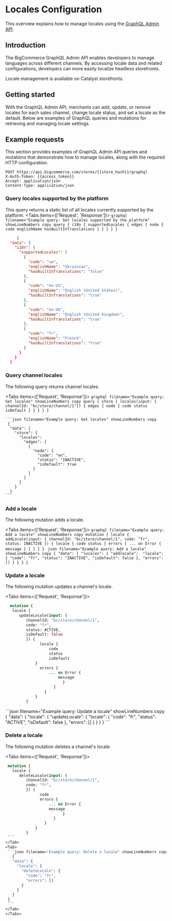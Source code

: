 # Locales Configuration

This overview explains how to manage locales using the [GraphQL Admin API](/docs/graphql-admin).

## Introduction

The BigCommerce GraphQL Admin API enables developers to manage languages across different channels. By accessing locale data and related configurations, developers can more easily localize headless storefronts. 

<Callout type="info">
Locale management is available on Catalyst storefronts.
</Callout>

## Getting started

With the GraphQL Admin API, merchants can add, update, or remove locales for each sales channel, change locale status, and set a locale as the default. Below are examples of GraphQL queries and mutations for retrieving and managing locale settings.

## Example requests
This section provides examples of GraphQL Admin API queries and mutations that demonstrate how to manage locales, along with the required HTTP configuration.

```http filename="GraphQL Admin API HTTP configuration" showLineNumbers copy
POST https://api.bigcommerce.com/stores/{{store_hash}}/graphql
X-Auth-Token: {{access_token}}
Accept: application/json
Content-Type: application/json
```

### Query locales supported by the platform

This query returns a static list of all locales currently supported by the platform.
<Tabs items={['Request', 'Response']}>
  <Tab>
    ```graphql filename="Example query: Get locales supported by the platform" showLineNumbers copy
    query {
      i18n {
        supportedLocales {
            edges {
                node {
                    code
                    englishName
                    hasBuiltInTranslations
                }
            }
          }
        }
      }
    ```
  </Tab>
<Tab>
```json filename="Example query: Get locales supported by the platform" showLineNumbers copy
     {
  "data": {
    "i18n": {
      "supportedLocales": [
        {
          "code": "ua",
          "englishName": "Ukrainian",
          "hasBuiltInTranslations": "false"
        },
        {
          "code": "en-US",
          "englishName": "English (United States)",
          "hasBuiltInTranslations": "true"
        },
        {
          "code": "en-UK",
          "englishName": "English (United Kingdom)",
          "hasBuiltInTranslations": "true"
        },
        {
          "code": "fr",
          "englishName": "French",
          "hasBuiltInTranslations": "true"
        }
      }
    }
  }
```
</Tab>
</Tabs>

### Query channel locales

The following query returns channel locales. 

<Tabs items={['Request', 'Response']}>
  <Tab>
    ```graphql filename="Example query: Get locales" showLineNumbers copy
    query {
      store {
        locales(input: { channelId: "bc/store/channel/1"}) {
          edges {
            node {
              code
              status
              isDefault
            }
          }
        }
      }
    }
    ```
  </Tab>
  <Tab>

    ```json filename="Example query: Get locales" showLineNumbers copy
     {
      "data": {
        "store": {
          "locales": 
            "edges": [
              {
                "node": {
                  "code": "en",
                  "status": "INACTIVE",
                  "isDefault": true
                }
              }
            ]
          }
        }
      }
    ```
  </Tab>
</Tabs>

### Add a locale

The following mutation adds a locale. 

<Tabs items={['Request', 'Response']}>
  <Tab>
    ```graphql filename="Example query: Add a locale" showLineNumbers copy
    mutation {
      locale {
         addLocale(input: {
            channelId: "bc/store/channel/1",
            code: "fr",
            status: INACTIVE
            }) {
                  locale {
                      code
                      status
                }
                  errors {
                      ... on Error {
                      message
                            }
                        }
                    }
                }
            }
    ```
  </Tab>
   <Tab>
    ```json filename="Example query: Add a locale" showLineNumbers copy
     {
      "data": {
        "locales": {
          "addlocale": 
            "locale": {
              "code": "fr",
              "status": "INACTIVE",
              "isDefault": false
              },
            "errors": []
          }
        }
      }
    }
    ```
  </Tab>
</Tabs>

### Update a locale

The following mutation updates a channel's locale. 

<Tabs items={['Request', 'Response']}>
  <Tab>
   ```graphql filename="Example query: Update a locale" showLineNumbers copy
     mutation {
      locale {
         updateLocale(input: {
            channelId: "bc/store/channel/1",
            code: "fr",
            status: ACTIVE,
            isDefault: false
            }) {
                  locale {
                      code
                      status
                      isDefault
                }
                  errors {
                      ... on Error {
                          message
                            }
                        }
                    }
                }
            }
   ```
  </Tab>
  <Tab>
    ```json filename="Example query: Update a locale" showLineNumbers copy
     {
      "data": {
        "locale": {
          "updateLocale": {
            "locale": {
              "code": "fr",
              "status": "ACTIVE",
              "isDefault": false
              },
            "errors": []
          }
        }
      }
    }
    ```
  </Tab>
</Tabs>

### Delete a locale

The following mutation deletes a channel's locale. 

<Tabs items={['Request', 'Response']}>
  <Tab>
   ```graphql filename="Example query: Delete a locale" showLineNumbers copy
    mutation {
      locale {
         deleteLocale(input: {
            channelId: "bc/store/channel/1",
            code: "fr",
            }) {
                  code
                  errors {
                      ... on Error {
                      message
                            }
                        }
                    }
                }
            }
    ```
  </Tab>
   <Tab>
    ```json filename="Example query: Delete a locale" showLineNumbers copy
      {
      "data": {
        "locale": {
          "deleteLocale": {
            "code": "fr",
            "errors": []
          }
        }
      }
    }
    ```
  </Tab>
</Tabs>


